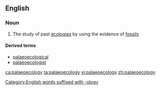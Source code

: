 ==English==

===Noun===
{{en-noun|-}}

# The study of past [[ecology|ecologies]] by using the evidence of [[fossil]]s

====Derived terms====
*[[palaeoecological]]
*[[palaeoecologist]]
[[Category:English words suffixed with -ology]]

[[ca:palaeoecology]]
[[ta:palaeoecology]]
[[vi:palaeoecology]]
[[zh:palaeoecology]]